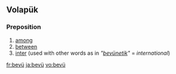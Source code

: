 ==Volapük==

===Preposition===
{{head|vo|preposition}}

# [[among]]
# [[between]] 
# [[inter]] (used with other words as in '' "[[bevünetik]]" '' = ''international'')

[[fr:bevü]]
[[ja:bevü]]
[[vo:bevü]]